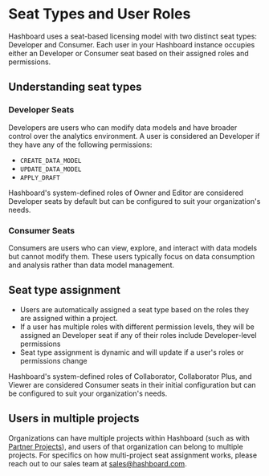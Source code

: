 # Seat Types and User Roles

Hashboard uses a seat-based licensing model with two distinct seat types: Developer and Consumer.
Each user in your Hashboard instance occupies either an Developer or Consumer seat based on their assigned roles and permissions.

## Understanding seat types

### Developer Seats

Developers are users who can modify data models and have broader control over the analytics environment.
A user is considered an Developer if they have any of the following permissions:

- `CREATE_DATA_MODEL`
- `UPDATE_DATA_MODEL`
- `APPLY_DRAFT`

Hashboard's system-defined roles of Owner and Editor are considered Developer seats by default but can be configured to suit your organization's needs.

### Consumer Seats

Consumers are users who can view, explore, and interact with data models but cannot modify them.
These users typically focus on data consumption and analysis rather than data model management.

## Seat type assignment

- Users are automatically assigned a seat type based on the roles they are assigned within a project.
- If a user has multiple roles with different permission levels, they will be assigned an Developer seat if any of their roles include Developer-level permissions
- Seat type assignment is dynamic and will update if a user's roles or permissions change

Hashboard's system-defined roles of Collaborator, Collaborator Plus, and Viewer are considered Consumer seats in their initial configuration but can be configured to suit your organization's needs.

## Users in multiple projects

Organizations can have multiple projects within Hashboard (such as with [Partner Projects](docs/sharing-data-externally/partner-projects)), and users of that organization can belong to multiple projects.
For specifics on how multi-project seat assignment works, please reach out to our sales team at [sales@hashboard.com](mailto:sales@hashboard.com).
